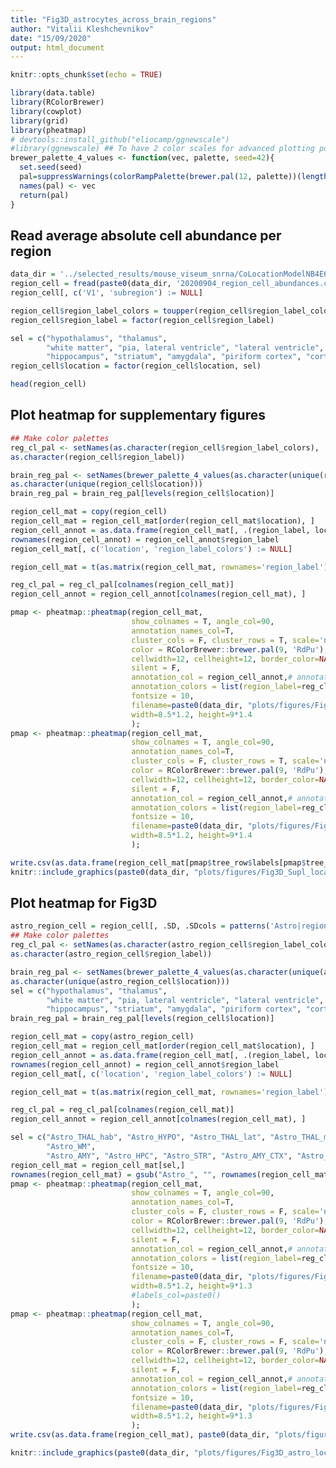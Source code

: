 ```yaml
---
title: "Fig3D_astrocytes_across_brain_regions"
author: "Vitalii Kleshchevnikov"
date: "15/09/2020"
output: html_document
---
```


```r
knitr::opts_chunk$set(echo = TRUE)

library(data.table)
library(RColorBrewer)
library(cowplot)
library(grid)
library(pheatmap)
# devtools::install_github("eliocamp/ggnewscale")
#library(ggnewscale) ## To have 2 color scales for advanced plotting powers
brewer_palette_4_values <- function(vec, palette, seed=42){
  set.seed(seed)
  pal=suppressWarnings(colorRampPalette(brewer.pal(12, palette))(length(vec)))
  names(pal) <- vec
  return(pal)
}
```

## Read average absolute cell abundance per region

```r
data_dir = '../selected_results/mouse_viseum_snrna/CoLocationModelNB4E6V2_59clusters_14968locations_12809genes_n_comb50_mean_var5_inferred_30k/'
region_cell = fread(paste0(data_dir, '20200904_region_cell_abundances.csv'))
region_cell[, c('V1', 'subregion') := NULL]

region_cell$region_label_colors = toupper(region_cell$region_label_colors)
region_cell$region_label = factor(region_cell$region_label)

sel = c("hypothalamus", "thalamus", 
        "white matter", "pia, lateral ventricle", "lateral ventricle", 
        "hippocampus", "striatum", "amygdala", "piriform cortex", "cortex")
region_cell$location = factor(region_cell$location, sel)

head(region_cell)
```

## Plot heatmap for supplementary figures

```r
## Make color palettes
reg_cl_pal <- setNames(as.character(region_cell$region_label_colors),
as.character(region_cell$region_label))

brain_reg_pal <- setNames(brewer_palette_4_values(as.character(unique(region_cell$location)), "Paired"),
as.character(unique(region_cell$location)))
brain_reg_pal = brain_reg_pal[levels(region_cell$location)]

region_cell_mat = copy(region_cell)
region_cell_mat = region_cell_mat[order(region_cell_mat$location), ]
region_cell_annot = as.data.frame(region_cell_mat[, .(region_label, location)])
rownames(region_cell_annot) = region_cell_annot$region_label
region_cell_mat[, c('location', 'region_label_colors') := NULL]

region_cell_mat = t(as.matrix(region_cell_mat, rownames='region_label'))

reg_cl_pal = reg_cl_pal[colnames(region_cell_mat)]
region_cell_annot = region_cell_annot[colnames(region_cell_mat), ]

pmap <- pheatmap::pheatmap(region_cell_mat, 
                           show_colnames = T, angle_col=90,
                           annotation_names_col=T,
                           cluster_cols = F, cluster_rows = T, scale='none',
                           color = RColorBrewer::brewer.pal(9, 'RdPu'),#viridis::magma(50), 
                           cellwidth=12, cellheight=12, border_color=NA,
                           silent = F,
                           annotation_col = region_cell_annot,# annotation_row = rownames(region_cell_mat),
                           annotation_colors = list(region_label=reg_cl_pal, location=brain_reg_pal), 
                           fontsize = 10,
                           filename=paste0(data_dir, "plots/figures/Fig3D_Supl_location_pheatmap.pdf"), 
                           width=8.5*1.2, height=9*1.4
                           );
pmap <- pheatmap::pheatmap(region_cell_mat, 
                           show_colnames = T, angle_col=90,
                           annotation_names_col=T,
                           cluster_cols = F, cluster_rows = T, scale='none',
                           color = RColorBrewer::brewer.pal(9, 'RdPu'),#viridis::magma(50), 
                           cellwidth=12, cellheight=12, border_color=NA,
                           silent = F,
                           annotation_col = region_cell_annot,# annotation_row = rownames(region_cell_mat),
                           annotation_colors = list(region_label=reg_cl_pal, location=brain_reg_pal), 
                           fontsize = 10,
                           filename=paste0(data_dir, "plots/figures/Fig3D_Supl_location_pheatmap.png"), 
                           width=8.5*1.2, height=9*1.4
                           );

write.csv(as.data.frame(region_cell_mat[pmap$tree_row$labels[pmap$tree_row$order],]), paste0(data_dir, "plots/figures/Fig3D_Supl_location_pheatmap.csv"))
knitr::include_graphics(paste0(data_dir, "plots/figures/Fig3D_Supl_location_pheatmap.png"))
```

## Plot heatmap for Fig3D

```r
astro_region_cell = region_cell[, .SD, .SDcols = patterns('Astro|region_label|location|region_label_colors')]
## Make color palettes
reg_cl_pal <- setNames(as.character(astro_region_cell$region_label_colors),
as.character(astro_region_cell$region_label))

brain_reg_pal <- setNames(brewer_palette_4_values(as.character(unique(astro_region_cell$location)), "Paired"),
as.character(unique(astro_region_cell$location)))
sel = c("hypothalamus", "thalamus", 
        "white matter", "pia, lateral ventricle", "lateral ventricle", 
        "hippocampus", "striatum", "amygdala", "piriform cortex", "cortex")
brain_reg_pal = brain_reg_pal[levels(region_cell$location)]

region_cell_mat = copy(astro_region_cell)
region_cell_mat = region_cell_mat[order(region_cell_mat$location), ]
region_cell_annot = as.data.frame(region_cell_mat[, .(region_label, location)])
rownames(region_cell_annot) = region_cell_annot$region_label
region_cell_mat[, c('location', 'region_label_colors') := NULL]

region_cell_mat = t(as.matrix(region_cell_mat, rownames='region_label'))

reg_cl_pal = reg_cl_pal[colnames(region_cell_mat)]
region_cell_annot = region_cell_annot[colnames(region_cell_mat), ]

sel = c("Astro_THAL_hab", "Astro_HYPO", "Astro_THAL_lat", "Astro_THAL_med", 
        "Astro_WM", 
        "Astro_AMY", "Astro_HPC", "Astro_STR", "Astro_AMY_CTX", "Astro_CTX")
region_cell_mat = region_cell_mat[sel,]
rownames(region_cell_mat) = gsub("Astro_", "", rownames(region_cell_mat))
pmap <- pheatmap::pheatmap(region_cell_mat, 
                           show_colnames = T, angle_col=90,
                           annotation_names_col=T,
                           cluster_cols = F, cluster_rows = F, scale='none',
                           color = RColorBrewer::brewer.pal(9, 'RdPu'),#viridis::magma(50), 
                           cellwidth=12, cellheight=12, border_color=NA,
                           silent = F,
                           annotation_col = region_cell_annot,# annotation_row = rownames(region_cell_mat),
                           annotation_colors = list(region_label=reg_cl_pal, location=brain_reg_pal), 
                           fontsize = 10,
                           filename=paste0(data_dir, "plots/figures/Fig3D_astro_location_pheatmap.pdf"), 
                           width=8.5*1.2, height=9*1.3
                           #labels_col=paste0()
                           );
pmap <- pheatmap::pheatmap(region_cell_mat, 
                           show_colnames = T, angle_col=90,
                           annotation_names_col=T,
                           cluster_cols = F, cluster_rows = F, scale='none',
                           color = RColorBrewer::brewer.pal(9, 'RdPu'),
                           cellwidth=12, cellheight=12, border_color=NA,
                           silent = F,
                           annotation_col = region_cell_annot,# annotation_row = rownames(region_cell_mat),
                           annotation_colors = list(region_label=reg_cl_pal, location=brain_reg_pal), 
                           fontsize = 10,
                           filename=paste0(data_dir, "plots/figures/Fig3D_astro_location_pheatmap.png"), 
                           width=8.5*1.2, height=9*1.3
                           );
write.csv(as.data.frame(region_cell_mat), paste0(data_dir, "plots/figures/Fig3D_astro_location_pheatmap.csv"))

knitr::include_graphics(paste0(data_dir, "plots/figures/Fig3D_astro_location_pheatmap.png"))
```